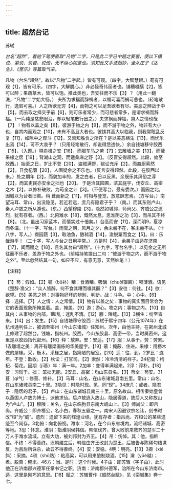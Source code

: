```yaml
---
---
---
```

title: 超然台记
---



苏轼

*台名“超然”，看他下笔便直取“凡物”二字，只是此二字已中题之要害，便以下横说、紧说、说自、说他，无不纵心如意也。须知此文手法超妙，全从庄子《达生》、《至乐》等篇取气来。*

凡物（台名“超然”，故以“凡物”二字起。）皆有可观。（四字，大智慧眼。）苟有可观【1】，皆有可乐，（四字，大解脱心。）非必怪奇伟丽者也。铺糟啜醨【2】，皆可以醉；果蔬草木，皆可以饱。推此类也，吾安往而不乐【3】？（用此一翻洗，“凡物”二字始大畅。）
夫所为求福而辞祸者，以福可喜而祸可悲也。（轻笔散行，逸宕可喜。）人之所欲无穷【4】，而物之可以足吾欲者有尽。美恶之辨战于中【5】，而去取之择交乎前【6】，则可乐者常少，而可悲者常多，是谓求祸而辞福。（一片纯是慈悲眼泪，却以轻笔散行出之。）夫求祸而辞福，岂人之情也哉【7】！物有以盖之矣【8】。彼游于物之内【9】，而不游于物之外，物非有大小也，自其内而观之【10】，未有不高且大者也。彼挟其高大以临我，则我常眩乱反复【11】，如隙中之观斗【12】，又焉知胜负之所在？是以美恶横生【13】，而忧乐出焉【14】，可不大哀乎？（只用轻笔散行，却说得恁透快。）余自钱塘移守胶西【15】，（入题。）释舟楫之安【16】，而服车马之劳【7】；去雕墙之美【13】，而蔽采椽之居【19】；背湖山之观，而适桑麻之野【3】。（反盲安得超然。此段，始至胶西。）始至之日，岁比不登【20】，盗贼满野，狱讼充斥【2】，而裔厨索然【2】，日食杞菊【20】，人固疑余之不乐也。（反言安得超然。此段，在胶西以来。）处之期年【2】，而貌加丰的，发之白者，日以反黑。余既乐其风俗之淳【2】，而其吏民亦安余之拙也【20】。
于是治其园圃，洁其庭宇，伐安丘、高密之木【2】，以修补破败，为苟全之计【3】。（不便写台，最有委次。）而园之北，因城以为台者旧矣。稍
葺而新之【11】，时相与登览，放意肆志焉。（方写台。）南望马耳、常山，出没隐见，若近若远，庶几有隐君子乎？（南。）而其东则卢山，秦人卢敖之所从遁也。（东。）西望穆陵【3】，隐然如城郭，师尚父、齐威公之遗烈，犹有存者。（西。）北俯潍水【18】，慨然太息，思淮阴之功【3】，而吊其不终【8】。（北。虽出习家蓝本，而情实过十倍矣。）台高而安【11】，深而明9，夏凉而冬温。（十一字，写台。）雨雪之朝，风月之夕，余未尝不在，客未尝不从。（十八字，写人。）撷园蔬【3】，取池鱼，酿秫酒【14】，渝脱粟而食之【5】。曰：乐哉游乎！（二十字，写人与台之日用平常。）
方是时【4】，余弟子由适在济南【17】，闻而赋之【18】，且名其台曰“超然”。（十九字，写台名字。）以见余之无所往而不乐者，盖游于物之外也。（前幅持笔提出二句：“彼游于物之内，而不游于物之外”。至此忽然结其一句，如应不应，有意无意，天然妙笔！）

【注释】

【1】苟：假如。【2】铺（bǔ补）糟：食酒糟。吸醨（chuòl辍离）：喝薄酒。语见《楚辞·渔父》：“众人皆醉，何不食其糟而啜其醨？”【3】安往：何往。【4】欲：欲望。【5】美恶之辨：对事物好坏的辨别、判断。战：斗争。中：心中。【6】择：选择。【7】人之情：人之常情。【8】物有以盖之矣：事物的真实面目常会为它的表面现象所掩盖着。盖，掩盖。【9】游：游心。物之内：事物之内。【10】自其内：从事物的内部。1眩乱：迷乱不清。【12】腺：陳缝。【13】3横生：纷至沓来。【14】出：发生。【15】自钱塘移守胶西：苏轼于熙宁四年（公元1074年）在杭州通判任上，被调至密州（今山东诸城）任知州。次年，由他主持，在密州北城上修建了超然台。钱塘，指杭州。胶西，今山东胶县、高密一带，当时属密州。这里是以胶西指代密州。【16】释：放弃。安：安适。【17】服：从事于。劳：劳累。1去雕墙之美：离开有雕梁画栋的华美屋字。【19】蔽：掩蔽、住进。采棣：用枥木做的屋椽。采，枥木。采椽之居，指简陋的居室。【20】适：往、到。2岁比：连年。不登：歉收。【2】秋讼：打官司。【2】索然：冷冷清清的样子。24杞菊：枸杞、菊花。因期（jī基）年：满一年。2加丰：变得丰满起来。2淳：淳朴。【18】安：习惯于。拙：
笨拙无能。2安丘、高密：均山东县名。【3】苟全：苟安。31葺（qi气）：修葺、修补。【3】马耳：山名，在山东诸城县南五里。常山：山名，在山东诸城县南二十里。3隐见：时隐时现。见，同“现”。34庶几：或者。隐君子：隐居的君子。【5】卢山：在山东诸城县南三十里。原名故山。相传秦始皇曾以燕国人卢敖为博士，派他求仙。后卢敖逃入故山，隐居得道，故后人又称故山为“卢山”。【3】穆陵：关名，在山东临朐县东南大岘山上。【3】师尚父：即吕尚。齐威公：即齐桓公，名小白，春秋五霸之一。南宋人因避钦宗名讳，刻书时改“桓”为“威”。遗烈：遗留下来的辉煌业绩。犹有存者：指吕尚、齐桓公的某些遗迹至今尚存。3北俯：向北俯视。潍水：河名，在今山东省境内，流经诸城、高密等地。3思：怀念。淮阴：指淮阴侯韩信。韩信伐齐，曾大败前来救齐的楚军二十万人于潍水流域，立有大功，被刘邦封为齐王。【4】吊：伤悼。其：他，指韩信。不终：不得善终。汉朝建立后，韩信由齐王改封为楚王，后被告与陈稀勾结谋反，为吕后所诛杀，故云不得善终。【4】安：安稳。4明：明亮。【13】3撷（xié斜）：采摘。4秫（shú熟）：粘高粱，可以用来酿制烧酒。【15】瀹（yüè越）；煮。脱粟；糙米。46方：当。是时：这个时候。4子由：即苏辙（字子由），此时他正在济南郡兴德军任掌书记之职。济南：济南郡兴德军，治所在今山东济南市。适，这里是刚巧的意思。【18】赋之：苏辙曹作《超然台赋》，见《栾城集》卷十七。